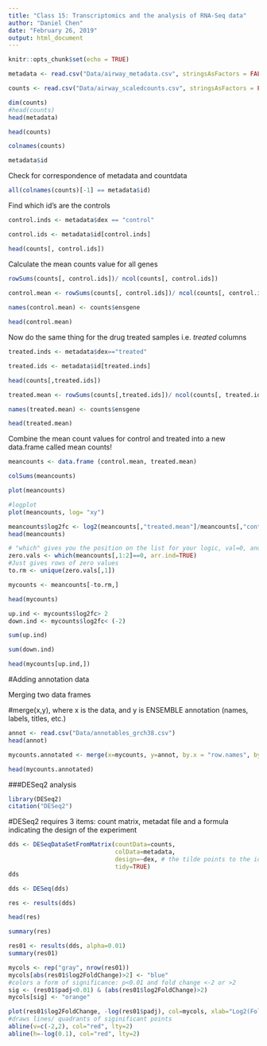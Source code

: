 ```yaml
---
title: "Class 15: Transcriptomics and the analysis of RNA-Seq data"
author: "Daniel Chen"
date: "February 26, 2019"
output: html_document
---
```


```r
knitr::opts_chunk$set(echo = TRUE)
```

```r
metadata <- read.csv("Data/airway_metadata.csv", stringsAsFactors = FALSE)

counts <- read.csv("Data/airway_scaledcounts.csv", stringsAsFactors = FALSE)

```

```r
dim(counts)
#head(counts)
head(metadata)


```

```r
head(counts)
```
```r
colnames(counts)
```

```r
metadata$id

```
Check for correspondence of metadata and countdata

```r
all(colnames(counts)[-1] == metadata$id)
```
Find which id's are the controls

```r
control.inds <- metadata$dex == "control"

control.ids <- metadata$id[control.inds]

head(counts[, control.ids])


```

Calculate the mean counts value for all genes

```r
rowSums(counts[, control.ids])/ ncol(counts[, control.ids])

control.mean <- rowSums(counts[, control.ids])/ ncol(counts[, control.ids]) #CONTROL MEAN
 
names(control.mean) <- counts$ensgene

head(control.mean)
```


Now do the same thing for the drug treated samples i.e. *treated* columns


```r


treated.inds <- metadata$dex=="treated"

treated.ids <- metadata$id[treated.inds]

head(counts[,treated.ids])

treated.mean <- rowSums(counts[,treated.ids])/ ncol(counts[, treated.ids])  #TREATED MEAN

names(treated.mean) <- counts$ensgene

head(treated.mean)

```

Combine the mean count values for control and treated into a new data.frame called mean counts!

```r
meancounts <- data.frame (control.mean, treated.mean)
```
```r
colSums(meancounts)

```


```r
plot(meancounts)
```
```r
#logplot
plot(meancounts, log= "xy")
```
```r
meancounts$log2fc <- log2(meancounts[,"treated.mean"]/meancounts[,"control.mean"])
head(meancounts)
```


```r
# "which" gives you the position on the list for your logic, val=0, and arr.ind=TRUE gives you the row and col position
zero.vals <- which(meancounts[,1:2]==0, arr.ind=TRUE)
#Just gives rows of zero values
to.rm <- unique(zero.vals[,1]) 

mycounts <- meancounts[-to.rm,]

head(mycounts)

```

```r
up.ind <- mycounts$log2fc> 2
down.ind <- mycounts$log2fc< (-2)
```

```r
sum(up.ind)
```

```r
sum(down.ind)
```
```r
head(mycounts[up.ind,])
```

#Adding annotation data

Merging two data frames

#merge(x,y), where x is the data, and y is ENSEMBLE annotation (names, labels, titles, etc.)

```r
annot <- read.csv("Data/annotables_grch38.csv")
head(annot)
```
```r
mycounts.annotated <- merge(x=mycounts, y=annot, by.x = "row.names", by.y = "ensgene")

head(mycounts.annotated)
```

###DESeq2 analysis

```r
library(DESeq2)
citation("DESeq2")

```
#DESeq2 requires 3 items: count matrix, metadat file and a formula indicating the design of the experiment

```r
dds <- DESeqDataSetFromMatrix(countData=counts, 
                              colData=metadata, 
                              design=~dex, # the tilde points to the id we want to look at
                              tidy=TRUE)
dds
```

```r
dds <- DESeq(dds) 
```

```r
res <- results(dds)

head(res)

summary(res)

```

```r
res01 <- results(dds, alpha=0.01)
summary(res01)
```
```r
mycols <- rep("gray", nrow(res01))
mycols[abs(res01$log2FoldChange)>2] <- "blue"
#colors a form of significance: p<0.01 and fold change <-2 or >2
sig <- (res01$padj<0.01) & (abs(res01$log2FoldChange)>2)
mycols[sig] <- "orange"

plot(res01$log2FoldChange, -log(res01$padj), col=mycols, xlab="Log2(FoldChange)", ylab="-Log(P-value)")
#draws lines/ quadrants of siginificant points
abline(v=c(-2,2), col="red", lty=2)
abline(h=-log(0.1), col="red", lty=2)

```











